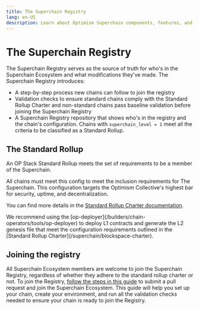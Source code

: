 ```yaml
---
title: The Superchain Registry
lang: en-US
description: Learn about Optimism Superchain components, features, and roadmap.
---
```



# The Superchain Registry

The Superchain Registry serves as the source of truth for who's in the Superchain Ecosystem and what modifications they've made. The Superchain Registry introduces:

*   A step-by-step process new chains can follow to join the registry
*   Validation checks to ensure standard chains comply with the Standard Rollup Charter and non-standard chains pass baseline validation before joining the Superchain Registry
*   A Superchain Registry repository that shows who's in the registry and the chain's configuration. Chains with `superchain_level = 1` meet all the criteria to be classified as a Standard Rollup.

## The Standard Rollup

An OP Stack Standard Rollup meets the set of requirements to be a member of the Superchain.

All chains must meet this config to meet the inclusion requirements for The Superchain. This configuration targets the Optimism Collective's highest bar for security, uptime, and decentralization.

You can find more details in the [Standard Rollup Charter documentation](/superchain/blockspace-charter).

<Callout type="info">
  We recommend using the [op-deployer](/builders/chain-operators/tools/op-deployer) to deploy L1 contracts and generate the L2 genesis file that meet the configuration requirements outlined in the [Standard Rollup Charter](/superchain/blockspace-charter).
</Callout>

## Joining the registry

All Superchain Ecosystem members are welcome to join the Superchain Registry, regardless of whether they adhere to the standard rollup charter or not. To join the Registry, [follow the steps in this guide](https://github.com/ethereum-optimism/superchain-registry/blob/main/docs/add-chain.md) to submit a pull request and join the Superchain Ecosystem. This guide will help you set up your chain, create your environment, and run all the validation checks needed to ensure your chain is ready to join the Registry.
